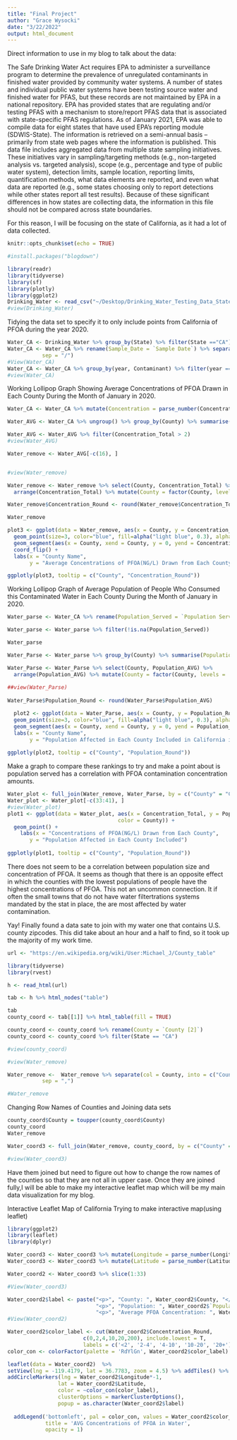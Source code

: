 ```yaml
---
title: "Final Project"
author: "Grace Wysocki"
date: "3/22/2022"
output: html_document
---
```


Direct information to use in my blog to talk about the data: 

The Safe Drinking Water Act requires EPA to administer a surveillance program to determine the prevalence of unregulated contaminants in finished water provided by community water systems. A number of states and individual public water systems have been testing source water and finished water for PFAS, but these records are not maintained by EPA in a national repository. EPA has provided states that are regulating and/or testing PFAS with a mechanism to store/report PFAS data that is associated with state-specific PFAS regulations. As of January 2021, EPA was able to compile data for eight states that have used EPA’s reporting module (SDWIS-State). The information is retrieved on a semi-annual basis – primarily from state web pages where the information is published. This data file includes aggregated data from multiple state sampling initiatives. These initiatives vary in sampling/targeting methods (e.g., non-targeted analysis vs. targeted analysis), scope (e.g., percentage and type of public water system), detection limits, sample location, reporting limits, quantification methods, what data elements are reported, and even what data are reported (e.g., some states choosing only to report detections while other states report all test results). Because of these significant differences in how states are collecting data, the information in this file should not be compared across state boundaries.

For this reason, I will be focusing on the state of California, as it had a lot of data collected.  


```r
knitr::opts_chunk$set(echo = TRUE)
```

```r
#install.packages("blogdown")
```

```r
library(readr)
library(tidyverse)
library(sf)
library(plotly)
library(ggplot2)
Drinking_Water <- read_csv("~/Desktop/Drinking_Water_Testing_Data_State_01-03-2022_0.csv")
#view(Drinking_Water)
```

Tidying the data set to specify it to only include points from California of PFOA during the year 2020.
```r
Water_CA <- Drinking_Water %>% group_by(State) %>% filter(State =="CA")
Water_CA <- Water_CA %>% rename(Sample_Date = `Sample Date`) %>% separate(col = Sample_Date, into = c("month", "day", "year"), 
           sep = "/") 
#View(Water_CA)
Water_CA <- Water_CA %>% group_by(year, Contaminant) %>% filter(year == 2020) %>% filter(Contaminant == "PFOA") 
#view(Water_CA)
```

Working Lollipop Graph Showing Average Concentrations of PFOA Drawn in Each County During the Month of January in 2020.
```r

Water_CA <- Water_CA %>% mutate(Concentration = parse_number(Concentration)) 

Water_AVG <- Water_CA %>% ungroup() %>% group_by(County) %>% summarise(Concentration_Total = mean(Concentration)) %>% arrange(desc(Concentration_Total)) 

Water_AVG <- Water_AVG %>% filter(Concentration_Total > 2)
#view(Water_AVG)

Water_remove <- Water_AVG[-c(16), ]


#view(Water_remove)

Water_remove <- Water_remove %>% select(County, Concentration_Total) %>%
  arrange(Concentration_Total) %>% mutate(County = factor(County, levels = .$County)) 

Water_remove$Concentration_Round <- round(Water_remove$Concentration_Total ,digit=2) 

Water_remove

plot3 <- ggplot(data = Water_remove, aes(x = County, y = Concentration_Round)) +
  geom_point(size=3, color="blue", fill=alpha("light blue", 0.3), alpha=0.7, shape=21, stroke=1) + 
  geom_segment(aes(x = County, xend = County, y = 0, yend = Concentration_Round)) +
  coord_flip() +
  labs(x = "County Name", 
       y = "Average Concentrations of PFOA(NG/L) Drawn from Each County in January 2020")

ggplotly(plot3, tooltip = c("County", "Concentration_Round"))

```


Working Lollipop Graph of Average Population of People Who Consumed this Contaminated Water in Each County During the Month of January in 2020.
```r
Water_parse <- Water_CA %>% rename(Population_Served = `Population Served`) %>% mutate(Population_Served = parse_number(Population_Served)) 

Water_parse <- Water_parse %>% filter(!is.na(Population_Served))

Water_parse

Water_Parse <- Water_parse %>% group_by(County) %>% summarise(Population_AVG = mean(Population_Served)) %>% arrange(desc(Population_AVG))

Water_Parse <- Water_Parse %>% select(County, Population_AVG) %>%
  arrange(Population_AVG) %>% mutate(County = factor(County, levels = .$County)) 
 
##view(Water_Parse)
 
Water_Parse$Population_Round <- round(Water_Parse$Population_AVG)

  plot2 <- ggplot(data = Water_Parse, aes(x = County, y = Population_Round)) +
  geom_point(size=3, color="blue", fill=alpha("light blue", 0.3), alpha=0.7, shape=21, stroke=1) + 
  geom_segment(aes(x = County, xend = County, y = 0, yend = Population_AVG)) + coord_flip() +
  labs(x = "County Name", 
       y = "Population Affected in Each County Included in California in January 2020")
  
ggplotly(plot2, tooltip = c("County", "Population_Round"))

```


Make a graph to compare these rankings to try and make a point about is population served has a correlation with PFOA contamination concentration amounts.

```r
Water_plot <- full_join(Water_remove, Water_Parse, by = c("County" = "County"))
Water_plot <- Water_plot[-c(33:41), ]
#view(Water_plot)
plot1 <- ggplot(data = Water_plot, aes(x = Concentration_Total, y = Population_AVG,
                                   color = County)) +
  geom_point() + 
    labs(x = "Concentrations of PFOA(NG/L) Drawn from Each County", 
       y = "Population Affected in Each County Included")
  
ggplotly(plot1, tooltip = c("County", "Population_Round"))
```


There does not seem to be a correlation between population size and concentration of PFOA. It seems as though that there is an opposite effect in which the counties with the lowest populations of people have the highest concentrations of PFOA. This not an uncommon connection. It if often the small towns that do not have water filtertrations systems mandated by the stat in place, the are most affected by water contamination.

Yay! Finally found a data sate to join with my water one that contains U.S. county zipcodes. This did take about an hour and a half to find, so it took up the majority of my work time. 
```r
url <- "https://en.wikipedia.org/wiki/User:Michael_J/County_table"

library(tidyverse)
library(rvest)

h <- read_html(url)

tab <- h %>% html_nodes("table")

tab
county_coord <- tab[[1]] %>% html_table(fill = TRUE)

county_coord <- county_coord %>% rename(County = `County [2]`)
county_coord <- county_coord %>% filter(State == "CA")

#view(county_coord)

#view(Water_remove)

Water_remove <-  Water_remove %>% separate(col = County, into = c("County", "State"), 
           sep = ",")

#Water_remove
```

Changing Row Names of Counties and Joining data sets
```r
county_coord$County = toupper(county_coord$County)
county_coord
Water_remove

Water_coord3 <- full_join(Water_remove, county_coord, by = c("County" = "County"), copy = TRUE)

#view(Water_coord3)

```


Have them joined but need to figure out how to change the row names of the counties so that they are not all in upper case. Once they are joined fully,I will be able to make my interactive leaflet map which will be my main data visualization for my blog.

Interactive Leaflet Map of California
Trying to make interactive map(using leaflet)

```r
library(ggplot2)
library(leaflet)
library(dplyr)

Water_coord3 <- Water_coord3 %>% mutate(Longitude = parse_number(Longitude)) 
Water_coord3 <- Water_coord3 %>% mutate(Latitude = parse_number(Latitude))

Water_coord2 <- Water_coord3 %>% slice(1:33)

#View(Water_coord3)

Water_coord2$label <- paste("<p>", "County: ", Water_coord2$County, "</p>",
                            "<p>", "Population: ", Water_coord2$`Population(2010)`, "</p>",
                            "<p>", "Average PFOA Concentration: ", Water_coord2$Concentration_Round, "</p>")
#View(Water_coord2)

Water_coord2$color_label <- cut(Water_coord2$Concentration_Round, 
                        c(0,2,4,10,20,200), include.lowest = T,
                        labels = c('<2', '2-4', '4-10', '10-20', '20+'))
color_con <- colorFactor(palette = 'RdYlGn', Water_coord2$color_label)

leaflet(data = Water_coord2)  %>%
setView(lng = -119.4179, lat = 36.7783, zoom = 4.5) %>% addTiles() %>% addProviderTiles(providers$Wikimedia) %>% 
addCircleMarkers(lng = Water_coord2$Longitude*-1,
                lat = Water_coord2$Latitude,
                color = ~color_con(color_label),
                clusterOptions = markerClusterOptions(),
                popup = as.character(Water_coord2$label)
                                                                            ) %>%
  addLegend('bottomleft', pal = color_con, values = Water_coord2$color_label,
            title = 'AVG Concentrations of PFOA in Water',
            opacity = 1)
     
```

